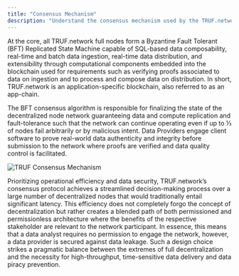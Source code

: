 ---
title: "Consensus Mechanism"
description: "Understand the consensus mechanism used by the TRUF.network to validate transactions and secure the network."
---

At the core, all TRUF.network full nodes form a Byzantine Fault Tolerant (BFT) Replicated State Machine capable of SQL-based data composability, real-time and batch data ingestion, real-time data distribution, and extensibility through computational components embedded into the blockchain used for requirements such as verifying proofs associated to data on ingestion and to process and compose data on distribution. In short, TRUF.network is an application-specific blockchain, also referred to as an app-chain.

The BFT consensus algorithm is responsible for finalizing the state of the decentralized node network guaranteeing data and compute replication and fault-tolerance such that the network can continue operating even if up to ⅓ of nodes fail arbitrarily or by malicious intent. Data Providers engage client software to prove real-world data authenticity and integrity before submission to the network where proofs are verified and data quality control is facilitated.

![TRUF Consensus Mechanism](/images/consensus-mechanism.png)

Prioritizing operational efficiency and data security, TRUF.network’s consensus protocol achieves a streamlined decision-making process over a large number of decentralized nodes that would traditionally entail significant latency. This efficiency does not completely forgo the concept of decentralization but rather creates a blended path of both permissioned and permissionless architecture where the benefits of the respective stakeholder are relevant to the network participant. In essence, this means that a data analyst requires no permission to engage the network, however, a data provider is secured against data leakage. Such a design choice strikes a pragmatic balance between the extremes of full decentralization and the necessity for high-throughput, time-sensitive data delivery and data piracy prevention.